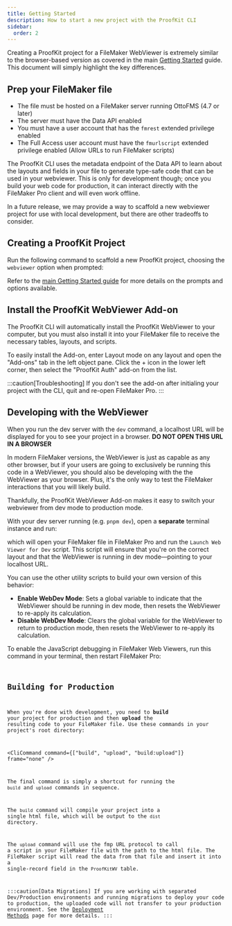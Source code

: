 ```yaml
---
title: Getting Started
description: How to start a new project with the ProofKit CLI
sidebar:
  order: 2
---
```



Creating a ProofKit project for a FileMaker WebViewer is extremely similar to the browser-based version as covered in the main [Getting Started](/guides/getting-started) guide. This document will simply highlight the key differences.

## Prep your FileMaker file

- The file must be hosted on a FileMaker server running OttoFMS (4.7 or later)
- The server must have the Data API enabled
- You must have a user account that has the `fmrest` extended privilege enabled
- The Full Access user account must have the `fmurlscript` extended privilege enabled (Allow URLs to run FileMaker scripts)

<Aside type="note" title="Why does it have to be hosted?">
  The ProofKit CLI uses the metadata endpoint of the Data API to learn about the
  layouts and fields in your file to generate type-safe code that can be used in
  your webviewer. This is only for development though; once you build your web
  code for production, it can interact directly with the FileMaker Pro client
  and will even work offline.

In a future release, we may provide a way to scaffold a new webviewer project for use with local development, but there are other tradeoffs to consider.

</Aside>

## Creating a ProofKit Project

Run the following command to scaffold a new ProofKit project, choosing the `webviewer` option when prompted:

<InitCommand />

Refer to the [main Getting Started guide](/guides/getting-started) for more details on the prompts and options available.

## Install the ProofKit WebViewer Add-on

The ProofKit CLI will automatically install the ProofKit WebViewer to your computer, but you must also install it into your FileMaker file to receive the necessary tables, layouts, and scripts.

To easily install the Add-on, enter Layout mode on any layout and open the "Add-ons" tab in the left object pane. Click the + icon in the lower left corner, then select the "ProofKit Auth" add-on from the list.

:::caution[Troubleshooting]
If you don't see the add-on after initialing your project with the CLI, quit and re-open FileMaker Pro.
:::

## Developing with the WebViewer

When you run the dev server with the `dev` command, a localhost URL will be displayed for you to see your project in a browser. **DO NOT OPEN THIS URL IN A BROWSER**

In modern FileMaker versions, the WebViewer is just as capable as any other browser, but if your users are going to exclusively be running this code in a WebViewer, you should also be developing with the the WebViewer as your browser. Plus, it's the only way to test the FileMaker interactions that you will likely build.

Thankfully, the ProofKit WebViewer Add-on makes it easy to switch your webviewer from dev mode to  production mode.

With your dev server running (e.g. `pnpm dev`), open a **separate** terminal instance and run:

<CliCommand command="launch-fm" frame="none" />

which will open your FileMaker file in FileMaker Pro and run the `Launch Web Viewer for Dev` script. This script will ensure that you're on the correct layout and that the WebViewer is running in dev mode—pointing to your localhost URL.

You can use the other utility scripts to build your own version of this behavior:

- **Enable WebDev Mode**: Sets a global variable to indicate that the WebViewer should be running in dev mode, then resets the WebViewer to re-apply its calculation.
- **Disable WebDev Mode**: Clears the global variable for the WebViewer to return to production mode, then resets the WebViewer to re-apply its calculation.

To enable the JavaScript debugging in FileMaker Web Viewers, run this command in your terminal, then restart FileMaker Pro:

<Code
  code="defaults write com.filemaker.client.pro12 WebKitDebugDeveloperExtrasEnabled -bool YES"
  frame="none"
/>

## Building for Production

When you're done with development, you need to **build** your project for production and then **upload** the resulting code to your FileMaker file. Use these commands in your project's root directory:

<CliCommand command={["build", "upload", "build:upload"]} frame="none" />

The final command is simply a shortcut for running the `build` and `upload` commands in sequence.

The `build` command will compile your project into a single html file, which will be output to the `dist` directory.

The `upload` command will use the fmp URL protocol to call a script in your FileMaker file with the path to the html file. The FileMaker script will read the data from that file and insert it into a single-record field in the `ProofKitWV` table.

:::caution[Data Migrations]
If you are working with separated Dev/Production environments and running migrations to deploy your code to production, the uploaded code will not transfer to your production environment. See the [Deployment Methods](/webviewer/deployment-methods) page for more details.
:::
